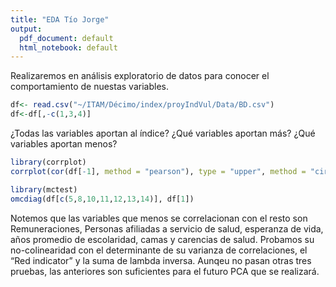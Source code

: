 ```yaml
---
title: "EDA Tío Jorge"
output:
  pdf_document: default
  html_notebook: default
---
```


Realizaremos en análisis exploratorio de datos para conocer el comportamiento de nuestas variables.

```r
df<- read.csv("~/ITAM/Décimo/index/proyIndVul/Data/BD.csv")
df<-df[,-c(1,3,4)]
```

¿Todas las variables aportan al índice? ¿Qué variables aportan más? ¿Qué variables aportan menos?

```r
library(corrplot)
corrplot(cor(df[-1], method = "pearson"), type = "upper", method = "circle")
```

```r
library(mctest)
omcdiag(df[c(5,8,10,11,12,13,14)], df[1])
```

Notemos que las variables que menos se correlacionan con el resto son Remuneraciones, Personas afiliadas a servicio de salud, esperanza de vida, años promedio de escolaridad, camas y carencias de salud. Probamos su no-colinearidad con el determinante de su varianza de correlaciones, el "Red indicator" y la suma de lambda inversa. Aunqeu no pasan otras tres pruebas, las anteriores son suficientes para el futuro PCA que se realizará.












